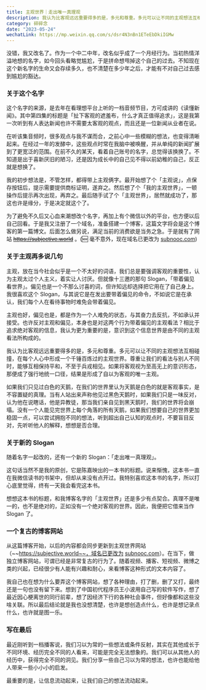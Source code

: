 ```yaml
---
title: 主观世界｜走出唯一真理观
description: 我认为比客观远远重要得多的是，多元和尊重。多元可以让不同的主观想法互相碰撞，在每个人心中形成一个千锤百炼过的主观世界。尊重让我们的看法与别人不同时，能够互相保持平和，不至于兵戎相见。如果将客观视为至高无上的意识形态，那便成了强行地统一口径，结果是形成了自以为客观的唯一主观。
category: 碎碎念
date: "2023-05-24"
wechatLink: https://mp.weixin.qq.com/s/dsr4N3nBn1ETeEbDkiIGMw
---
```


没错，我又改名了。作为一个中二中年，改名似乎成了一个月经行为。当初热情洋溢地想的名字，如今回头看略觉尴尬，于是拼命想甩掉这个自己的过去。不知现在这个新名字的生命又会存续多久，也不清楚在多少年之后，才能有不对自己过去感到尴尬的豁达。

### 关于这个名字

这个名字的来源，是去年在看理想平台上听的一档音频节目，方可成讲的《读懂新闻》。其中第四集的标题是「扯下客观的遮羞布，什么才真正值得追求」，这是我第一次听到有人表达新闻也许不需要太客观的观点，而且还是一位新闻从业者在说。

在听该集音频时，很多观点与我不谋而合，之前心中一些模糊的想法，也变得清晰起来。在经过一年的发酵中，这些观点时常在我脑中被唤醒，并从单纯的新闻扩展到了更宽泛的范围。在前不久的某天，看着自己账号的名字，总觉得该换换了。不知道是出于喜新厌旧的陋习，还是因为成长中的自己见不得以前幼稚的自己，反正就是想换了。

我的初步想法是，不管怎样，都得带上主观俩字。最开始想了个「主观说」，点保存按钮后，提示需要提供商标证明，遂弃之。然后想了个「我的主观世界」，一顿操作后提示再次出现，再弃之。最后随手试了个「主观世界」，居然就成功了，那这也许是缘分，于是决定就这个了。

为了避免不久后又心血来潮想改个名字，再加上有个微信以外的平台，也方便以后自己回看。于是我又注册了一个域名，准备搭建一个博客，这篇文字将会是这个博客的第一篇博文。后面怎么做另说，满足当前的消费欲是当务之急。于是就有了网站 ~~https://subjective.world~~ 。(🆕 毫不意外，现在域名已更改为 [subnooc.com](https://subnooc.com))

### 关于主观再多说几句

主观，放在当今社会似乎是一个不太好的词语，我们总是要强调客观的重要性，认为主观太过个人主义，着实让人讨厌。但就像十三邀的那句 Slogan，「带着偏见看世界」。偏见也是一个不那么讨喜的词，但许知远却选择把它用在了自己身上。我很喜欢这个 Slogan，与其说它是在发出要带着偏见的命令，不如说它是在承认，我们每个人在看待事物时难免会带着偏见。

主观也好，偏见也是，都是作为一个人难免的状态，与其奋力去反抗，不如承认并接受。也许反对主观和偏见，本身也是对这两个行为带着偏见的主观看法？相比于追求绝对客观的信息，我认为更为重要的是，意识到这个信息世界是由不同的主观看法所构成的。

我认为比客观远远重要得多的是，多元和尊重。多元可以让不同的主观想法互相碰撞，在每个人心中形成一个千锤百炼过的主观世界。尊重让我们的看法与别人不同时，能够互相保持平和，不至于兵戎相见。如果将客观视为至高无上的意识形态，那便成了强行地统一口径，结果是形成了自以为客观的唯一主观。

如果我们只见过白色的天鹅，在我们的世界里认为天鹅是白色的就是客观事实，是不容置疑的真理。当有人站出来声称他见过黑色天鹅时，如果我们只是一味反对，认为他在说瞎话，他是异教徒，那当我们亲自见到黑天鹅时，我们的世界将会崩塌。没有一个人能见完世界上每个角落的所有天鹅，如果我们想要自己的世界更加稳固一点，可以尝试拥抱不同的想法，听到超出自己认知的观点时，不要盲目反对，先听听他人的解释，想想是否合理。

### 关于新的 Slogan

随着名字一起改的，还有一个新的 Slogan：「走出唯一真理观」。

这句话当然不是我的原创，它是陈嘉映出的一本书的标题。说来惭愧，这本书一直在我微信读书的书架中，但却从来没有点开过。我特别喜欢这本书的名字，所以打心底里觉得，终有一天我会看完这本书。

想想这本书的标题，和我博客名字的「主观世界」还是多少有点契合。真理不是唯一的，也不是绝对的，正如没有一个绝对客观的世界。因此，我便把它借来当作 Slogan 了。

### 一个复古的博客网站

从这篇博客开始，以后的内容都会同步更新到主观世界网站（~~https://subjective.world~~，域名已更改为 [subnooc.com](https://subnooc.com)）。在当下，做独立博客网站，可谓已经是非常复古的行为了。随着视频、播客、短视频、微博之类的兴起，已经很少有人能有兴趣和耐心，来看博客这种形式的文本内容了。

我自己也在想为什么要弄这个博客网站，想了各种理由，打了删，删了又打，最终还是一句也没有留下来。想到了中国初代程序员王小波用自己写的软件写作，想了最近因心梗离世的同行前辈，想了因经济下行的各种社会事件，但好像都和这些没啥关联。所以最后结论就是我也没想清楚，也许是想创造点什么，也许是想记录点什么，也许就是图一乐。

### 写在最后

最近刚听到一档播客说，我们习以为常的一些想法或条件反射，其实在其他成长于不同环境、经历完全不同的人看来，可能是完全无法想象的。我们可以从其他人的经历中，获得完全不同的洞见。我们分享一些自己习以为常的想法，也许也能给他人带来一些小小小的启发。

最重要的是，让信息流动起来，让我们自己的想法流动起来。
